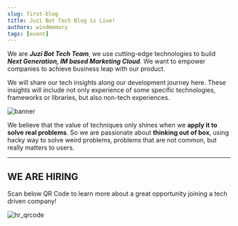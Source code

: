 ```yaml
---
slug: first-blog
title: Juzi Bot Tech Blog is Live!
authors: windmemory
tags: [event]
---
```


We are ***Juzi Bot Tech Team***, we use cutting-edge technologies to build ***Next Generation, IM based Marketing Cloud***. We want to empower companies to achieve business leap with our product.

We will share our tech insights along our development journey here. These insights will include not only experience of some specific technologies, frameworks or libraries, but also non-tech experiences.

<!--truncate-->

![banner](/img/juzi-tech-team-banner.jpg)

We believe that the value of techniques only shines when we **apply it to solve real problems**. So we are passionate about **thinking out of box**, using hacky way to solve weird problems, problems that are not common, but really matters to users.

---

## WE ARE HIRING
Scan below QR Code to learn more about a great opportunity joining a tech driven company!

![hr_qrcode](/img/2022-02-11-first-blog/hr_qrcode.png)
